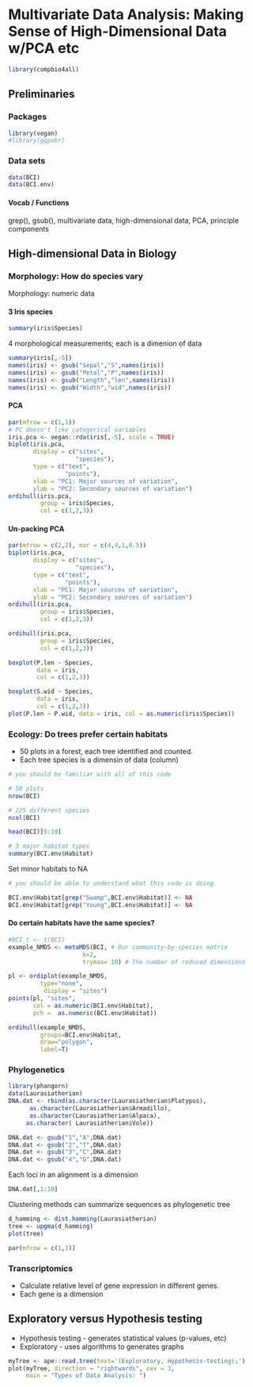 # Multivariate Data Analysis: Making Sense of High-Dimensional Data w/PCA etc


```r
library(compbio4all)
```


## Preliminaries

### Packages
```r
library(vegan)
#library(ggpubr)
```


### Data sets

```r
data(BCI)
data(BCI.env)
```


#### Vocab / Functions

grep(), gsub(), multivariate data, high-dimensional data, PCA, principle components


## High-dimensional Data in Biology

### Morphology: How do species vary

Morphology: numeric data

#### 3 Iris species

```r
summary(iris$Species)
```

4 morphological measurements; each is a dimenion of data

```r
summary(iris[,-5])
names(iris) <- gsub("Sepal","S",names(iris))
names(iris) <- gsub("Petal","P",names(iris))
names(iris) <- gsub("Length","len",names(iris))
names(iris) <- gsub("Width","wid",names(iris))
```

#### PCA

```r
par(mfrow = c(1,1))
# PC doesn't like categorical variables
iris.pca <- vegan::rda(iris[,-5], scale = TRUE)
biplot(iris.pca,
       display = c("sites", 
                   "species"),
       type = c("text",
                "points"), 
       xlab = "PC1: Major sources of variation",
       ylab = "PC2: Secondary sources of variation")
ordihull(iris.pca,
         group = iris$Species,
         col = c(1,2,3))

```


#### Un-packing PCA

```r
par(mfrow = c(2,2), mar = c(4,4,1,0.5))
biplot(iris.pca,
       display = c("sites", 
                   "species"),
       type = c("text",
                "points"), 
       xlab = "PC1: Major sources of variation",
       ylab = "PC2: Secondary sources of variation")
ordihull(iris.pca,
         group = iris$Species,
         col = c(1,2,3))

ordihull(iris.pca,
         group = iris$Species,
         col = c(1,2,3))

boxplot(P.len ~ Species, 
        data = iris,
        col = c(1,2,3))

boxplot(S.wid ~ Species, 
        data = iris,
        col = c(1,2,3))
plot(P.len ~ P.wid, data = iris, col = as.numeric(iris$Species))
```


### Ecology: Do trees prefer certain habitats

* 50 plots in a forest, each tree identified and counted.
* Each tree species is a dimensin of data (column)


```r
# you should be familiar with all of this code

# 50 plots
nrow(BCI)

# 225 different species
ncol(BCI)

head(BCI)[5:10]

# 3 major habitat types
summary(BCI.env$Habitat)
```

Set minor habitats to NA
```r
# you should be able to understand what this code is doing

BCI.env$Habitat[grep("Swamp",BCI.env$Habitat)] <- NA
BCI.env$Habitat[grep("Young",BCI.env$Habitat)] <- NA
```

#### Do certain habitats have the same species?

```r
#BCI_t <- t(BCI)
example_NMDS <- metaMDS(BCI, # Our community-by-species matrix
                     k=2,
                     trymax= 10) # The number of reduced dimensions

pl <- ordiplot(example_NMDS,
         type="none",
          display = "sites")
points(pl, "sites",  
       col = as.numeric(BCI.env$Habitat),
       pch =  as.numeric(BCI.env$Habitat))

ordihull(example_NMDS,
         groups=BCI.env$Habitat,
         draw="polygon",
         label=T)

```


### Phylogenetics


```r
library(phangorn)
data(Laurasiatherian)
DNA.dat <- rbind(as.character(Laurasiatherian$Platypus),
      as.character(Laurasiatherian$Armadillo),
      as.character(Laurasiatherian$Alpaca),
     as.character( Laurasiatherian$Vole))

DNA.dat <- gsub("1","A",DNA.dat)
DNA.dat <- gsub("2","T",DNA.dat)
DNA.dat <- gsub("3","C",DNA.dat)
DNA.dat <- gsub("4","G",DNA.dat)
```

Each loci in an alignment is a dimension 
```r
DNA.dat[,1:10]
```

Clustering methods can summarize sequences as phylogenetic tree
```r
d_hamming <- dist.hamming(Laurasiatherian)
tree <- upgma(d_hamming)
plot(tree)
```


```r
par(mfrow = c(1,1))
```

### Transcriptomics

* Calculate relative level of gene expression in different genes.
* Each gene is a dimension


## Exploratory versus Hypothesis testing

* Hypothesis testing - generates statistical values (p-values, etc)
* Exploratory - uses algorithms to generates graphs

```r
myTree <- ape::read.tree(text='(Exploratory, Hypothesis-testing);')
plot(myTree, direction = "rightwards", cex = 3,
     main = "Types of Data Analysis: ")
```

